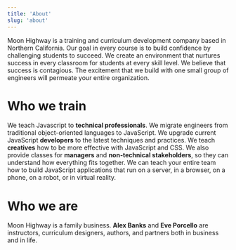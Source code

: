 ```yaml
---
title: 'About'
slug: 'about'
---
```


Moon Highway is a training and curriculum development company based
in Northern California. Our goal in every course is to build confidence by
challenging students to succeed. We create an environment that nurtures
success in every classroom for students at every skill level. We believe
that success is contagious. The excitement that we build with one small
group of engineers will permeate your entire organization.

# Who we train

We teach Javascript to **technical professionals**. We migrate engineers from
traditional object-oriented languages to JavaScript. We upgrade current
JavaScript **developers** to the latest techniques and practices. We teach
**creatives** how to be more effective with JavaScript and CSS. We also provide
classes for **managers** and **non-technical stakeholders**, so they can understand
how everything fits together. We can teach your entire team how to build
JavaScript applications that run on a server, in a browser, on a phone, on a
robot, or in virtual reality.

# Who we are

Moon Highway is a family business. **Alex Banks** and **Eve Porcello** are instructors,
curriculum designers, authors, and partners both in business and in life.
